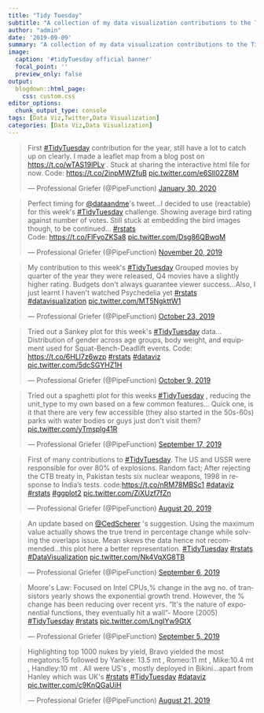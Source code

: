 ```yaml
---
title: "Tidy Tuesday"
subtitle: "A collection of my data visualization contributions to the TidyTuesday weekly social project"
author: "admin"
date: '2019-09-09'
summary: "A collection of my data visualization contributions to the TidyTuesday weekly social project"
image:
  caption: '#tidyTuesday official banner'
  focal_point: ''
  preview_only: false
output:
  blogdown::html_page:
    css: custom.css
editor_options: 
  chunk_output_type: console
tags: [Data Viz,Twitter,Data Visualization]
categories: [Data Viz,Data Visualization]  
---
```


<div class="flex-container">


<div>
<blockquote class="twitter-tweet" data-theme="dark"><p lang="en" dir="ltr">First <a href="https://twitter.com/hashtag/TidyTuesday?src=hash&amp;ref_src=twsrc%5Etfw">#TidyTuesday</a> contribution for the year, still have a lot to catch up on clearly. I made a leaflet map from a blog post on <a href="https://t.co/wTAS19lPLv">https://t.co/wTAS19lPLv</a> . Stuck at sharing the interactive html file for now. Code: <a href="https://t.co/2inpMWZfuB">https://t.co/2inpMWZfuB</a> <a href="https://t.co/e6SIl02Z8M">pic.twitter.com/e6SIl02Z8M</a></p>&mdash; Professional Griefer (@PipeFunction) <a href="https://twitter.com/PipeFunction/status/1222857742408474626?ref_src=twsrc%5Etfw">January 30, 2020</a></blockquote> <script async src="https://platform.twitter.com/widgets.js" charset="utf-8"></script>
</div>


<div>
<blockquote class="twitter-tweet" data-theme="dark"><p lang="en" dir="ltr">Perfect timing for <a href="https://twitter.com/dataandme?ref_src=twsrc%5Etfw">@dataandme</a>&#39;s tweet...I decided to use {reactable} for this week&#39;s <a href="https://twitter.com/hashtag/TidyTuesday?src=hash&amp;ref_src=twsrc%5Etfw">#TidyTuesday</a> challenge. Showing average bird rating against number of votes. Still stuck at embedding the bird images though, to be continued... <a href="https://twitter.com/hashtag/rstats?src=hash&amp;ref_src=twsrc%5Etfw">#rstats</a> <br>Code: <a href="https://t.co/FlFyoZKSa8">https://t.co/FlFyoZKSa8</a> <a href="https://t.co/Dsg86QBwqM">pic.twitter.com/Dsg86QBwqM</a></p>&mdash; Professional Griefer (@PipeFunction) <a href="https://twitter.com/PipeFunction/status/1197087644557164544?ref_src=twsrc%5Etfw">November 20, 2019</a></blockquote> <script async src="https://platform.twitter.com/widgets.js" charset="utf-8"></script>
</div>


<div>
<blockquote class="twitter-tweet"><p lang="en" dir="ltr">My contribution to this week&#39;s <a href="https://twitter.com/hashtag/TidyTuesday?src=hash&amp;ref_src=twsrc%5Etfw">#TidyTuesday</a> Grouped movies by quarter of the year they were released, Q4 movies have a slightly higher rating. Budgets don&#39;t always guarantee viewer success...Also, I just learnt I haven&#39;t watched Psychedelia yet <a href="https://twitter.com/hashtag/rstats?src=hash&amp;ref_src=twsrc%5Etfw">#rstats</a> <a href="https://twitter.com/hashtag/datavisualization?src=hash&amp;ref_src=twsrc%5Etfw">#datavisualization</a> <a href="https://t.co/MT5NgkttW1">pic.twitter.com/MT5NgkttW1</a></p>&mdash; Professional Griefer (@PipeFunction) <a href="https://twitter.com/PipeFunction/status/1186975384061001734?ref_src=twsrc%5Etfw">October 23, 2019</a></blockquote> <script async src="https://platform.twitter.com/widgets.js" charset="utf-8"></script>
</div>


<div>
<blockquote class="twitter-tweet"><p lang="en" dir="ltr">Tried out a Sankey plot for this week&#39;s <a href="https://twitter.com/hashtag/TidyTuesday?src=hash&amp;ref_src=twsrc%5Etfw">#TidyTuesday</a> data... Distribution of gender across age groups, body weight, and equipment used for Squat-Bench-Deadlift events. Code: <a href="https://t.co/6HLl7z6wzp">https://t.co/6HLl7z6wzp</a> <a href="https://twitter.com/hashtag/rstats?src=hash&amp;ref_src=twsrc%5Etfw">#rstats</a> <a href="https://twitter.com/hashtag/dataviz?src=hash&amp;ref_src=twsrc%5Etfw">#dataviz</a> <a href="https://t.co/5dcSGYHZ1H">pic.twitter.com/5dcSGYHZ1H</a></p>&mdash; Professional Griefer (@PipeFunction) <a href="https://twitter.com/PipeFunction/status/1181992637877936128?ref_src=twsrc%5Etfw">October 9, 2019</a></blockquote> <script async src="https://platform.twitter.com/widgets.js" charset="utf-8"></script>
</div>

<div>
<blockquote class="twitter-tweet"><p lang="en" dir="ltr">Tried out a spaghetti plot for this weeks <a href="https://twitter.com/hashtag/TidyTuesday?src=hash&amp;ref_src=twsrc%5Etfw">#TidyTuesday</a> , reducing the unit_type to my own based on a few common features... Quick one, is it that there are very few accessible (they also started in the 50s-60s) parks with water bodies or guys just don&#39;t visit them? <a href="https://t.co/yTmsplg41R">pic.twitter.com/yTmsplg41R</a></p>&mdash; Professional Griefer (@PipeFunction) <a href="https://twitter.com/PipeFunction/status/1174070770261250054?ref_src=twsrc%5Etfw">September 17, 2019</a></blockquote> <script async src="https://platform.twitter.com/widgets.js" charset="utf-8"></script>
</div>

<div>
<blockquote class="twitter-tweet"><p lang="en" dir="ltr">First of many contributions to <a href="https://twitter.com/hashtag/TidyTuesday?src=hash&amp;ref_src=twsrc%5Etfw">#TidyTuesday</a>. The US and USSR were responsible for over 80% of explosions. Random fact; After rejecting the CTB treaty in, Pakistan tests six nuclear weapons, 1998 in response to India’s tests. code:<a href="https://t.co/nRM78MBSc1">https://t.co/nRM78MBSc1</a> <a href="https://twitter.com/hashtag/dataviz?src=hash&amp;ref_src=twsrc%5Etfw">#dataviz</a> <a href="https://twitter.com/hashtag/rstats?src=hash&amp;ref_src=twsrc%5Etfw">#rstats</a> <a href="https://twitter.com/hashtag/ggplot2?src=hash&amp;ref_src=twsrc%5Etfw">#ggplot2</a> <a href="https://t.co/ZiXUzf7fZn">pic.twitter.com/ZiXUzf7fZn</a></p>&mdash; Professional Griefer (@PipeFunction) <a href="https://twitter.com/PipeFunction/status/1163953126728224768?ref_src=twsrc%5Etfw">August 20, 2019</a></blockquote> <script async src="https://platform.twitter.com/widgets.js" charset="utf-8"></script>
</div>

<div>
<blockquote class="twitter-tweet"><p lang="en" dir="ltr">An update based on <a href="https://twitter.com/CedScherer?ref_src=twsrc%5Etfw">@CedScherer</a> &#39;s suggestion. Using the maximum value actually shows the true trend in percentage change while solving the overlaps issue. Mean skews the data hence not recommended...this plot here a better representation. <a href="https://twitter.com/hashtag/TidyTuesday?src=hash&amp;ref_src=twsrc%5Etfw">#TidyTuesday</a> <a href="https://twitter.com/hashtag/rstats?src=hash&amp;ref_src=twsrc%5Etfw">#rstats</a> <a href="https://twitter.com/hashtag/DataVisualization?src=hash&amp;ref_src=twsrc%5Etfw">#DataVisualization</a> <a href="https://t.co/Nk4VqXG8TB">pic.twitter.com/Nk4VqXG8TB</a></p>&mdash; Professional Griefer (@PipeFunction) <a href="https://twitter.com/PipeFunction/status/1169887753091219463?ref_src=twsrc%5Etfw">September 6, 2019</a></blockquote> <script async src="https://platform.twitter.com/widgets.js" charset="utf-8"></script>
</div>


<div>
<blockquote class="twitter-tweet"><p lang="en" dir="ltr">Moore&#39;s Law: Focused on Intel CPUs,% change in the avg no. of transistors yearly shows the exponential growth trend. However, the % change has been reducing over recent yrs. “It&#39;s the nature of exponential functions, they eventually hit a wall&quot;- Moore (2005) <a href="https://twitter.com/hashtag/TidyTuesday?src=hash&amp;ref_src=twsrc%5Etfw">#TidyTuesday</a> <a href="https://twitter.com/hashtag/rstats?src=hash&amp;ref_src=twsrc%5Etfw">#rstats</a> <a href="https://t.co/LngIYw9GtX">pic.twitter.com/LngIYw9GtX</a></p>&mdash; Professional Griefer (@PipeFunction) <a href="https://twitter.com/PipeFunction/status/1169608479818113025?ref_src=twsrc%5Etfw">September 5, 2019</a></blockquote> <script async src="https://platform.twitter.com/widgets.js" charset="utf-8"></script>
</div>


<div>
<blockquote class="twitter-tweet"><p lang="en" dir="ltr">Highlighting top 1000 nukes by yield, Bravo yielded the most megatons:15 followed by Yankee: 13.5 mt , Romeo:11 mt , Mike:10.4 mt , Handley:10 mt . All were US&#39;s , mostly deployed in Bikini...apart from Hanley which was UK&#39;s <a href="https://twitter.com/hashtag/rstats?src=hash&amp;ref_src=twsrc%5Etfw">#rstats</a> <a href="https://twitter.com/hashtag/TidyTuesday?src=hash&amp;ref_src=twsrc%5Etfw">#TidyTuesday</a> <a href="https://twitter.com/hashtag/dataviz?src=hash&amp;ref_src=twsrc%5Etfw">#dataviz</a> <a href="https://t.co/c9KnQGaUiH">pic.twitter.com/c9KnQGaUiH</a></p>&mdash; Professional Griefer (@PipeFunction) <a href="https://twitter.com/PipeFunction/status/1164234676208320513?ref_src=twsrc%5Etfw">August 21, 2019</a></blockquote> <script async src="https://platform.twitter.com/widgets.js" charset="utf-8"></script>
</div>


</div>
